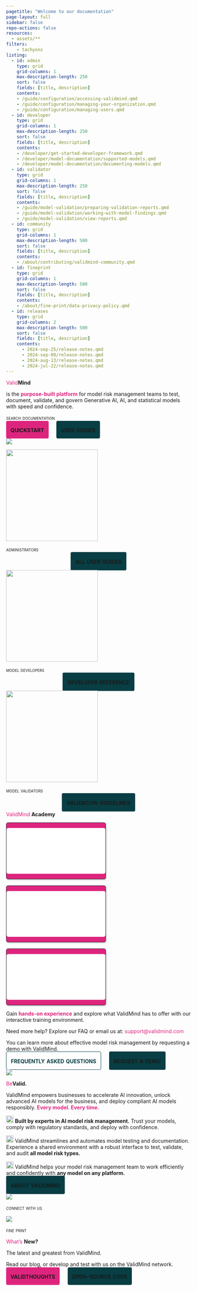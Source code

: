 ```yaml
---
pagetitle: "Welcome to our documentation"
page-layout: full
sidebar: false
repo-actions: false
resources:
  - assets/**
filters:
    - tachyons
listing:
  - id: admin
    type: grid
    grid-columns: 1
    max-description-length: 250
    sort: false
    fields: [title, description]
    contents:
    - /guide/configuration/accessing-validmind.qmd
    - /guide/configuration/managing-your-organization.qmd
    - /guide/configuration/managing-users.qmd
  - id: developer
    type: grid
    grid-columns: 1
    max-description-length: 250
    sort: false
    fields: [title, description]
    contents:
    - /developer/get-started-developer-framework.qmd
    - /developer/model-documentation/supported-models.qmd
    - /developer/model-documentation/documenting-models.qmd
  - id: validator
    type: grid
    grid-columns: 1
    max-description-length: 250
    sort: false
    fields: [title, description]
    contents:
    - /guide/model-validation/preparing-validation-reports.qmd
    - /guide/model-validation/working-with-model-findings.qmd
    - /guide/model-validation/view-reports.qmd
  - id: community
    type: grid
    grid-columns: 1
    max-description-length: 500
    sort: false
    fields: [title, description]
    contents:
    - /about/contributing/validmind-community.qmd
  - id: fineprint
    type: grid
    grid-columns: 1
    max-description-length: 500
    sort: false
    fields: [title, description]
    contents:
    - /about/fine-print/data-privacy-policy.qmd
  - id: releases
    type: grid
    grid-columns: 2
    max-description-length: 500
    sort: false
    fields: [title, description]
    contents:
      - 2024-sep-25/release-notes.qmd
      - 2024-sep-09/release-notes.qmd
      - 2024-aug-13/release-notes.qmd
      - 2024-jul-22/release-notes.qmd
---
```


```{=html}
<style>
a {
  color: #DE257E;
  text-decoration: none;
}

a:hover {
  /* color: #DE257E; */
  text-decoration: none;
}

.card:hover {
  border: 1px solid #083E44;
  background-color: #F9F9F9;
}

</style>
```

::: {.column-screen}

<!-- INTRO BANNER -->

:::: {.flex .flex-wrap .justify-around .hero}

::: {.w-10-ns}
<!-- FILLER COLUMN DO NOT REMOVE -->
:::

::: {.w-30-ns .mr2 .mb4}

:::: {.f1}
<span style="color: #de257e">Valid</span>**Mind**
:::: 

:::: {.f4 .tj}
is the <span style="color: #de257e">**purpose-built platform**</span> for model risk management teams to test, document, validate, and govern Generative AI, AI, and statistical models with speed and confidence.
::::

[search documentation]{.smallcaps}

<div class="sidebar-search">
  <div id="quarto-search" class="type-textbox" title="Search">

  </div>
</div>

<a class="btn btn-primary" role="button" style="font-variant: small-caps;padding: 12px;color: var(--bs-white);background: #DE257E;border-radius: 4px;margin-top: 40px;font-family: 'Inter';font-style: normal;font-weight: 700;font-size: 20px;line-height: 100%;border: 1px solid var(--bs-pink);" href="get-started/developer/try-with-jupyterhub.html">quickstart</a> <a class="btn btn-primary" role="button" style="font-variant: small-caps;padding: 12px;color: var(--bs-white);background: #083E44;border-radius: 4px;margin-top: 40px; margin-left: 18px;font-family: 'Inter';font-style: normal;font-weight: 700;font-size: 20px;line-height: 100%;border: 1px solid var(--bs-white);" href="guide/guides.html">user guides</a> 

:::

::: {.w-40-ns}

![](assets/img/validmind-demo-screen.png){fig-alt="A decorative screenshot showing ValidMind"}

:::

::: {.w-10-ns}
<!-- FILLER COLUMN DO NOT REMOVE -->
:::

::::

:::

<!-- GET STARTED SECTION -->

::: {.column-screen}

:::: {.flex .flex-wrap .justify-around .get-started}

::: {.w-10-ns}
<!-- FILLER COLUMN DO NOT REMOVE -->
:::


::: {.w-25-ns .mb4}

:::: {.ba .b--black-10 .br3 .shadow-4 .bg-white .pt4 .pb3 .h-100 .grow}


![](assets/img/admin-diagram.png){height=250px}

:::: {.ph4}

:::: {.navy .f4}
[administrators]{.smallcaps}
::::

:::{#admin}
:::

<div style="text-align: center;">
<a class="btn btn-primary" role="button" style="font-variant: small-caps;padding: 12px;color: var(--bs-white);background: #083E44;border-radius: 4px;margin-top: 4px;font-family: 'Inter';font-style: normal;font-weight: 700;font-size: 20px;line-height: 100%;border: 1px solid #083E44;" href="guide/guides.html">all user guides</a>
</div>

::::


:::: 

:::

::: {.w-25-ns .mb4}

:::: {.ba .b--black-10 .br3 .shadow-4 .bg-white .pt4 .pb3 .h-100 .grow}


![](assets/img/developer-diagram.png){height=250px}

:::: {.ph4}

:::: {.navy .f4}
[model developers]{.smallcaps}
::::

:::{#developer}
:::

<div style="text-align: center;">
<a class="btn btn-primary" role="button" style="font-variant: small-caps;padding: 12px;color: var(--bs-white);background: #083E44;border-radius: 4px;margin-top: 4px;font-family: 'Inter';font-style: normal;font-weight: 700;font-size: 20px;line-height: 100%;border: 1px solid #083E44;" href="https://docs.validmind.ai/validmind/validmind.html">developer reference</a>
</div>


::::

:::: 

:::

::: {.w-25-ns .mb4}

:::: {.ba .b--black-10 .br3 .shadow-4 .bg-white .pt4 .pb3 .h-100 .grow}


![](assets/img/validator-diagram.png){height=250px}

:::: {.ph4}

:::: {.navy .f4}
[model validators]{.smallcaps}
::::

:::{#validator}
:::

<div style="text-align: center;">
<a class="btn btn-primary" role="button" style="font-variant: small-caps;padding: 12px;color: var(--bs-white);background: #083E44;border-radius: 4px;margin-top: 4px;font-family: 'Inter';font-style: normal;font-weight: 700;font-size: 20px;line-height: 100%;border: 1px solid #083E44;" href="guide/model-validation/manage-validation-guidelines.html">validation guidelines</a>
</div>

::::

:::: 

:::


::: {.w-10-ns}
<!-- FILLER COLUMN DO NOT REMOVE -->
:::

::::

:::

<!-- SUPPORT SECTION -->

::: {.column-page}


:::: {.flex .flex-wrap .justify-around .support}

::: {.w-30-ns .mb4 .tc}

:::: {.f2}
<span style="color: #de257e">ValidMind</span> **Academy**
:::: 

<div style="position: relative; display: inline-block; box-shadow: 2px 2px 4px rgba(0, 0, 0, 0.2); border-radius: 5px; border: 1px solid #222425;background: #DE257E;">
  <iframe src="/training/training-for-administrators.html" width="270" height="125" style="border:none; border-radius: 5px;"></iframe>
  <a href="/training/training-for-administrators.html" target="_blank" style="position: absolute; top: 0; left: 0; width: 100%; height: 100%; z-index: 10;"></a>
</div>
<br><br>
<div style="position: relative; display: inline-block; box-shadow: 2px 2px 4px rgba(0, 0, 0, 0.2); border-radius: 5px; border: 1px solid #222425;background: #DE257E;">
  <iframe src="/training/training-for-model-developers.html" width="270" height="125" style="border:none; border-radius: 5px;"></iframe>
  <a href="/training/training-for-model-developers.html" target="_blank" style="position: absolute; top: 0; left: 0; width: 100%; height: 100%; z-index: 10;"></a>
</div>
<br><br>
<div style="position: relative; display: inline-block; box-shadow: 2px 2px 4px rgba(0, 0, 0, 0.2); border-radius: 5px; border: 1px solid #222425;background: #DE257E;">
  <iframe src="/training/training-for-model-validators.html" width="270" height="125" style="border:none; border-radius: 5px;"></iframe>
  <a href="/training/training-for-model-validators.html" target="_blank" style="position: absolute; top: 0; left: 0; width: 100%; height: 100%; z-index: 10;"></a>
</div>

:::

::: {.w-60-ns .content-end .tj}

:::: {.f4}
Gain <span style="color: #de257e">**hands-on experience**</span> and explore what ValidMind has to offer with our interactive training environment.
::::

::: {.callout}
Need more help? Explore our FAQ or email us at: [support@validmind.com](mailto:support@validmind.com)
:::

You can learn more about effective model risk management by requesting a demo with ValidMind.

<a class="btn btn-secondary" role="button" style="font-variant: small-caps;padding: 12px;color: #083E44;background: transparent;border-radius: 4px;margin-top: 4px;font-family: 'Inter';font-style: normal;font-weight: 700;font-size: 20px;line-height: 100%;margin-right: 18px;border: 1px solid #083E44;border-left-color: #083E44;" href="faq/faq.html">frequently asked questions</a>
<a class="btn btn-primary" role="button" style="font-variant: small-caps;padding: 12px;color: var(--bs-white);background: #083E44;border-radius: 4px;margin-top: 4px;font-family: 'Inter';font-style: normal;font-weight: 700;font-size: 20px;line-height: 100%;border: 1px solid #083E44;" href="https://validmind.com/contact/">request a demo</a>

![](assets/img/validmind-support.png)
:::

::::

:::

<!-- OVERVIEW SECTION -->

::: {.column-screen}

:::: {.flex .flex-wrap .justify-around .overview}

::: {.w-10-ns}
<!-- FILLER COLUMN DO NOT REMOVE -->
:::

::: {.w-20-ns .mb4 .tj .ph2}

:::: {.f2}
<span style="color: #de257e">Be</span>**Valid.**
:::: 

ValidMind empowers businesses to accelerate AI innovation, unlock advanced AI models for the business, and deploy compliant AI models responsibly. <span style="color: #de257e">**Every model. Every time.**</span>

:::: {.navy .f6}
![](assets/img/bevalid-check.svg){width=20px} **Built by experts in AI model risk management.** Trust your models, comply with regulatory standards, and deploy with confidence. 

![](assets/img/bevalid-check.svg){width=20px} ValidMind streamlines and automates model testing and documentation. Experience a shared environment with a robust interface to test, validate, and audit **all model risk types.**

![](assets/img/bevalid-check.svg){width=20px} ValidMind helps your model risk management team to work efficiently and confidently with **any model on any platform.**

::::

<a class="btn btn-primary" role="button" style="font-variant: small-caps;padding: 12px;color: var(--bs-white);background: #083E44;border-radius: 4px;margin-top: 4px;font-family: 'Inter';font-style: normal;font-weight: 700;font-size: 20px;line-height: 100%;border: 1px solid #083E44;" href="about/overview.html">about validmind</a>

:::

::: {.w-25-ns .mb4}

:::: {.ba .b--black-10 .br3 .shadow-4 .h-100}


![](assets/img/validmind-flowchart.png)

:::: {.ph4}

:::: {.navy .f4}
[connect with us]{.smallcaps}
::::

:::{#community}
:::

::::

:::: 

:::

::: {.w-25-ns .mb4}

:::: {.ba .b--black-10 .br3 .shadow-4 .h-100}


![](assets/img/validmind-validation.png)

:::: {.ph4}

:::: {.navy .f4}
[fine print]{.smallcaps}
::::

:::{#fineprint}
:::

::::

:::: 


:::

::: {.w-10-ns}
<!-- FILLER COLUMN DO NOT REMOVE -->
:::

::::

:::


::: {.column-screen}

<!-- RELEASES SECTION -->

:::: {.flex .flex-wrap .justify-around .releases}

::: {.w-10-ns}
<!-- FILLER COLUMN DO NOT REMOVE -->
:::

::: {.w-40-ns .mr2 .mb4}

:::{#releases}
:::


:::

::: {.w-30-ns}

:::: {.f1}
<span style="color: #de257e">What's</span> **New?**
:::: 

:::: {.f3}
The latest and greatest from ValidMind.
::::

Read our blog, or develop and test with us on the ValidMind network.

<a class="btn btn-primary" role="button" style="font-variant: small-caps;padding: 12px;color: var(--bs-white);background: #DE257E;border-radius: 4px;margin-top: 40px;font-family: 'Inter';font-style: normal;font-weight: 700;font-size: 20px;line-height: 100%;border: 1px solid var(--bs-pink);" href="https://validmind.com/blog/">validthoughts</a> <a class="btn btn-primary" role="button" style="font-variant: small-caps;padding: 12px;color: var(--bs-white);background: #083E44;border-radius: 4px;margin-top: 40px; margin-left: 18px;font-family: 'Inter';font-style: normal;font-weight: 700;font-size: 20px;line-height: 100%;border: 1px solid var(--bs-white);" href="https://github.com/validmind/developer-framework/">open-source code</a> 
:::

::: {.w-10-ns}
<!-- FILLER COLUMN DO NOT REMOVE -->
:::

::::

:::